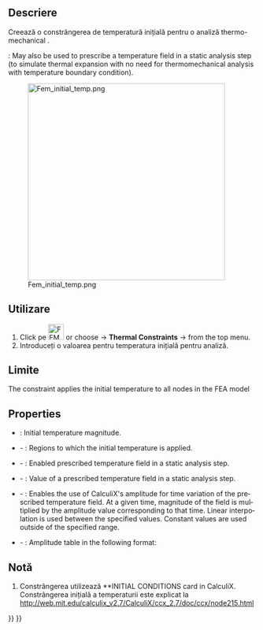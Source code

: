 <languages/>

<div lang="en" dir="ltr" class="mw-content-ltr">
{{Docnav
|[[FEM_ConstraintSelfWeight|Gravity Load]]
|[[FEM_ConstraintHeatflux|Heat Flux Load]]
|[[FEM_Workbench|FEM]]
|IconL=FEM_ConstraintSelfWeight.svg
|IconR=FEM_ConstraintHeatflux.svg
|IconC=Workbench_FEM.svg
}}
</div>

<div class="mw-translate-fuzzy">
{{GuiCommand|Name=FEM ConstraintInitialTemperature|MenuLocation=Model → Thermal Constraints → Constraint initial temperature||Workbenches=[[FEM_Workbench|FEM]]|Shortcut=|SeeAlso=[[FEM_tutorial|FEM tutorial]]}}
</div>

<span id="Description"></span>
==Descriere==

<div class="mw-translate-fuzzy">
Creează o constrângerea de temperatură inițială pentru o analiză thermo-mechanical .
</div>

<div lang="en" dir="ltr" class="mw-content-ltr">
{{Version|1.0}}: May also be used to prescribe a temperature field in a static analysis step (to simulate thermal expansion with no need for thermomechanical analysis with temperature boundary condition).
</div>

[[Image:Fem_initial_temp.png|400px]]

<div lang="en" dir="ltr" class="mw-content-ltr">
{{Caption|Two cubes with different initial temperatures exchanging heat}}
</div>

<span id="Usage"></span>
<div class="mw-translate-fuzzy">
==Utilizare==
</div>

<div class="mw-translate-fuzzy">
#Click pe [[Image:FEM ConstraintInitialTemperature.png|32px]] or choose {{KEY|Model}} → '''Thermal Constraints'''  →  {{KEY|[[Image:FEM ConstraintInitialTemperature.png|32px]] Constraint initial temperature}}  from the top menu.
#Introduceți o valoarea pentru temperatura inițială pentru analiză.
</div>

<span id="Limitations"></span>
==Limite==

<div class="mw-translate-fuzzy">
The constraint applies the initial temperature to all nodes in the FEA model
</div>

<div lang="en" dir="ltr" class="mw-content-ltr">
==Properties==
</div>

<div lang="en" dir="ltr" class="mw-content-ltr">
* {{PropertyData|initial Temperature}}: Initial temperature magnitude.
* {{PropertyData|References}} - {{Version|1.1}}: Regions to which the initial temperature is applied.
* {{PropertyData|Enable Final Temperature}} - {{Version|1.1}}: Enabled prescribed temperature field in a static analysis step.
* {{PropertyData|Final Temperature}} - {{Version|1.1}}: Value of a prescribed temperature field in a static analysis step.
* {{PropertyData|Enable Amplitude}} - {{Version|1.1}}: Enables the use of CalculiX's amplitude for time variation of the prescribed temperature field. At a given time, magnitude of the field is multiplied by the amplitude value corresponding to that time. Linear interpolation is used between the specified values. Constant values are used outside of the specified range.
* {{PropertyData|Amplitude Values}} - {{Version|1.1}}: Amplitude table in the following format:
</div>

: {{Code|lang=text|code=
time_1, amplitude_value_1
…
}}

<span id="Notes"></span>
==Notă==

<div class="mw-translate-fuzzy">
#Constrângerea utilizează **INITIAL CONDITIONS  card in CalculiX. Constrângerea inițială a temperaturii este explicat la http://web.mit.edu/calculix_v2.7/CalculiX/ccx_2.7/doc/ccx/node215.html
</div>


<div lang="en" dir="ltr" class="mw-content-ltr">
{{Docnav
|[[FEM_ConstraintSelfWeight|Gravity Load]]
|[[FEM_ConstraintHeatflux|Heat Flux Load]]
|[[FEM_Workbench|FEM]]
|IconL=FEM_ConstraintSelfWeight.svg
|IconR=FEM_ConstraintHeatflux.svg
|IconC=Workbench_FEM.svg
}}
</div>

{{FEM_Tools_navi{{#translation:}}}}
{{Userdocnavi{{#translation:}}}}